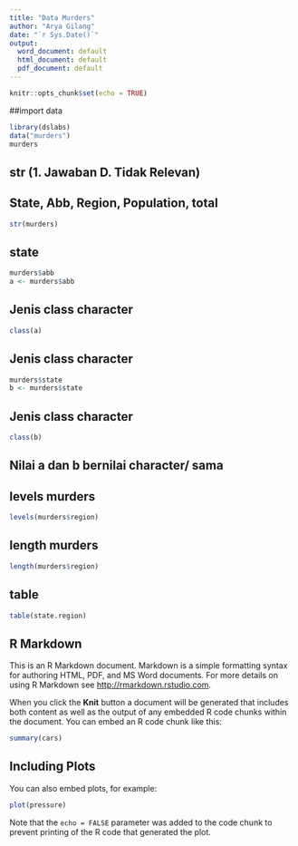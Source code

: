 ---
title: "Data Murders"
author: "Arya Gilang"
date: "`r Sys.Date()`"
output:
  word_document: default
  html_document: default
  pdf_document: default
---

```{r setup, include=FALSE}
knitr::opts_chunk$set(echo = TRUE)
```
##import data
```{r}
library(dslabs)
data("murders")
murders
```
## str (1. Jawaban D. Tidak Relevan)
## State, Abb, Region, Population, total
```{r}
str(murders)
```
## state
```{r}
murders$abb
a <- murders$abb
```
## Jenis class character
```{r}

class(a)
```
## Jenis class character
```{r }
murders$state
b <- murders$state
```
## Jenis class character
```{r }

class(b)
```
## Nilai a dan b bernilai character/ sama 

## levels murders
```{r }

levels(murders$region)
```
## length murders
```{r }

length(murders$region)
```
## table
```{r }

table(state.region)
```

## R Markdown

This is an R Markdown document. Markdown is a simple formatting syntax for authoring HTML, PDF, and MS Word documents. For more details on using R Markdown see <http://rmarkdown.rstudio.com>.

When you click the **Knit** button a document will be generated that includes both content as well as the output of any embedded R code chunks within the document. You can embed an R code chunk like this:

```{r cars}
summary(cars)
```

## Including Plots

You can also embed plots, for example:

```{r pressure, echo=FALSE}
plot(pressure)
```

Note that the `echo = FALSE` parameter was added to the code chunk to prevent printing of the R code that generated the plot.
